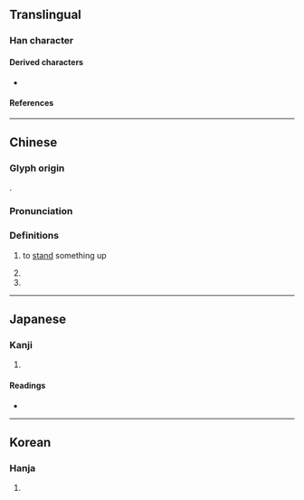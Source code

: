 {{also|樹|闘}}
{{character info/new}}
==Translingual==

===Han character===
{{Han char|rn=41|rad=寸|as=09|sn=12|four=44100|canj=GTDI|ids=⿰壴寸}}

====Derived characters====
* {{l|mul|[[𫥙]], [[𠾢]], [[澍]], [[樹]], [[𫋚]], [[𨅒]], [[𫓄]], [[㕑]], [[廚]]([[厨]]), [[𪧽]]}}

====References====
{{Han ref|kx=0295.140|dkj=07448|dj=0586.060|hdz=10509.020|uh=5C0C}}

----

==Chinese==
{{zh-forms}}

===Glyph origin===
{{Han etym}}
{{Han compound|壴|寸|c1=s|c2=p|ls=psc}}.

===Pronunciation===
{{zh-pron
|m=shù
|c=syu6
|mc=y
|oc=y
|ma=
|cat=v
}}

===Definitions===
{{zh-hanzi}}

# {{lb|zh|literary}} to [[stand]] something up
# {{zh-alt-form|樹}}
# {{surname|lang=zh}}

----

==Japanese==

===Kanji===
{{ja-kanji|grade=|rs=寸09}}

# {{defn|lang=ja|sort=寸09}}

====Readings====
* {{ja-readings
|on=しゅ, じゅ, ちゅ, じう
|kun=たてる, たつ, わらは, しもべ}}

----

==Korean==

===Hanja===
{{ko-hanja|hangeul=주|rv=ju|mr=chu}}

# {{defn|lang=ko|sort=寸09}}